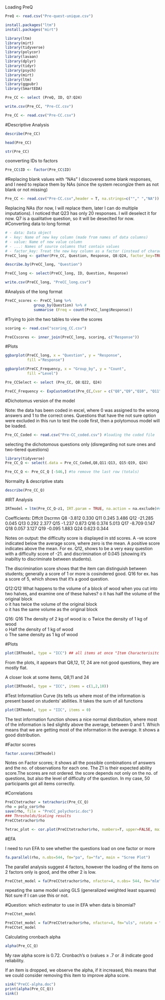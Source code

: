 Loading PreQ

```r
PreQ <- read.csv("Pre-quest-unique.csv")
```


```r
install.packages("ltm")
install.packages("mirt")
```

```r
library(ltm)
library(mirt)
library(tidyverse)
library(polycor)
library(lavaan)
library(dplyr) 
library(tidyr)
library(psych)
library(mirt)
library(ltm)
library(ggpubr)
library(SmartEDA)
```

```r
Pre_CC <- select (PreQ, ID, Q7:Q24)
```


```r
write.csv(Pre_CC, "Pre-CC.csv")
```

```r
Pre_CC <- read.csv("Pre-CC.csv")
```


#Descriptive Analysis

```r
describe(Pre_CC)
```


```r
head(Pre_CC)
```


```r
str(Pre_CC)
```


coonverting IDs to factors

```r
Pre_CC$ID <- factor(Pre_CC$ID)
```
#Replacing blank values with "NAs"
I discovered some blank responses, and I need to replace them by NAs (since the system recongize them as not blank or not missing)

```r
Pre_CC <- read.csv("Pre-CC.csv",header = T, na.strings=c(""," ","NA"))
```


Replacing NAs (for now, I will replace them, later I can do multiple imputations). I noticed that Q23 has only 20 responses. I will deselect it for now. Q7 is a qualitative question, so it will be deseclted for now. 
#Converting data to long format

```r

# - data: Data object
# - key: Name of new key column (made from names of data columns)
# - value: Name of new value column
# - ...: Names of source columns that contain values
# - factor_key: Treat the new key column as a factor (instead of character vector)
PreCC_long <- gather(Pre_CC, Question, Response, Q8:Q24, factor_key=TRUE)

```

```r
describe.by(PreCC_long, "Question")
```

```r
PreCC_long <- select(PreCC_long, ID, Question, Response)
```

```r
write.csv(PreCC_long, "PreCC_long.csv")
```


#Analysis of the long format

```r
PreCC_scores <- PreCC_long %>% 
             group_by(Question) %>% #
             summarise (Freq = count(PreCC_long$Response))
```

#Trying  to join the two tables to view the scores


```r
scoring <- read.csv("scoring_CC.csv")
```

```r
PreCCscores <- inner_join(PreCC_long, scoring, c("Response"))
```



#Plots

```r
ggbarplot(PreCC_long, x = "Question", y = "Response",
          fill ="Response")
```

```r
ggbarplot(PreCC_Frequency, x = "Group_by", y = "Count",
          fill ="Level")
```



```r
Pre_CCSelect <- select (Pre_CC, Q8:Q22, Q24)
```

```r
PreCC_Frequency <- ExpCustomStat(Pre_CC,Cvar = c("Q8","Q9","Q10", "Q11", "Q12", "Q13", "Q14", "Q15", "Q16", "Q17", "Q18", "Q19", "Q20", "Q21", "Q22", "Q24"), gpby= FALSE)
```



#Dichotomus version of the model 

Note: the data has been coded in excel, where 0 was assigned to the wrong answers and 1 to the correct ones. Questions that have the not sure option were excluded in this run to test the code first, then a polytomous model will be loaded. 

```r
Pre_CC_Coded <- read.csv("Pre-CC_coded.csv") #loading the coded file 
```

selecting the dichotomous questions only (disregarding not sure ones and two-tiered questions)

```r
library(tidyverse)
Pre_CC_Q <- select(.data = Pre_CC_Coded,Q8,Q11:Q13, Q15:Q19, Q24)

Pre_CC_Q <- Pre_CC_Q [-546,] #to remove the last row (totals)
```


Normality & descriptive stats

```r
describe(Pre_CC_Q)
```
#IRT Analysis
```r
IRTmodel = ltm(Pre_CC_Q~z1, IRT.param = TRUE, na.action = na.exclude)#na exclude command, excludes missing values
```

Coefficients:
      Dffclt  Dscrmn
Q8    -3.812   0.330
Q11    0.245   3.486
Q12  -21.285   0.045
Q13    0.292   2.377
Q15   -1.237   0.873
Q16    0.374   5.013
Q17   -8.709   0.147
Q18    0.057   3.127
Q19   -0.095   1.883
Q24    0.623   0.344

Notes on output: the difficulty score is displayed in std scores. A -ve score indicated below the average score, where zero is the mean. A positive score indicates above the mean. For ex. Q12, shows to be a very easy question with a difficulty score of -21. and discrimination of 0.045 (showing it's inabiltiy to discriminate between students). 

The discrimination score shows that the item can distinguish between students; generally a score of 1 or more is cosindered good. Q16 for ex. has a score of 5, which shows that it's a good question. 

Q12:Q12 What happens to the volume of a block of wood when you cut into two halves, and examine one of these halves?
o	it has half the volume of the original block   
o	it has twice the volume of the original block  
o	it has the same volume as the original block   

Q16:
Q16 The density of 2 kg of wood is:
o	Twice the density of 1 kg of wood  
o	Half the density of 1 kg of wood  
o	The same density as 1 kg of wood   

#Plots

```r
plot(IRTmodel, type = "ICC") ## all items at once "Item Characterisitc Curve"
```
From the plots, it appears that Q8,12, 17, 24 are not good questions, they are mostly flat. 

A closer look at some items, Q8,11 and 24

```r
plot(IRTmodel, type = "ICC", items = c(1,2,10))
```
#Test Informatiion Curve (its tells us where most of the information is present based on students' abilities. It takes the sum of all functions

```r
plot(IRTmodel, type = "IIC", items = 0)
```
The test information function shows a nice normal distribution, where most of the information is lied slightly above the average, between 0 and 1. Which means that we are getting most of the information in the average. It shows a good distribution. 

#Factor scores

```r
factor.scores(IRTmodel)
```

Notes on Factor scores;
it shows all the possible combinations of answers and the no. of observations for each one. The Z1 is their expected ability score.The scores are not ordered. the score depends not only on the no. of questions, but also the level of difficulty of the question. In my case, 50 participants got all items correctly. 


#Correlations

```r
PreCCtetrachor = tetrachoric(Pre_CC_Q)
rho = poly_cor$rho
save(rho, file = "PreCC_polychoric.doc")
### Thresholds/Scaling results
PreCCtetrachor$rho
```


```r
Tetrac_plot <- cor.plot(PreCCtetrachor$rho, numbers=T, upper=FALSE, main = "PreCC_Tetrachoric Correlation", show.legend = FALSE)
```


#EFA

I need to run EFA to see whether the questions load on one factor or more

```r
fa.parallel(rho, n.obs=544, fm="pa", fa="fa", main = "Scree Plot")
```

The parallel analysis suggest 4 factors, however the loading of the items on 2 factors only is good, and the other 2 is low. 

```r
PreCCtet_model = fa(PreCCtetrachor$rho, nfactor=4, n.obs= 544, fm="mle", rotate = "none") #I can supply the correlation matrix directly, or provide the data frame and decide which cor type to be done: 'tet' stands for tetrachoric
```
 repeating the same model using GLS (generalized weighted least squares) Not sure if I can use this or not. 
 
#Question: which estimator to use in EFA when data is binomial?
 

```r
PreCCtet_model
```

```r
PreCCtet_model = fa(PreCCtetrachor$rho, nfactor=4, fm="uls", rotate = "none") 
PreCCtet_model
```

Calculating cronbach alpha

```r
alpha(Pre_CC_Q)
```
My raw alpha score is 0.72. Cronbach’s α (values ≥ .7 or .8 indicate good reliability. 

If an item is dropped, we observe the alpha, if it increased, this means that we could consider removing this item to improve alpha score. 

```r
sink("PreCC-alpha.doc")
print(alpha(Pre_CC_Q))
sink()
```



